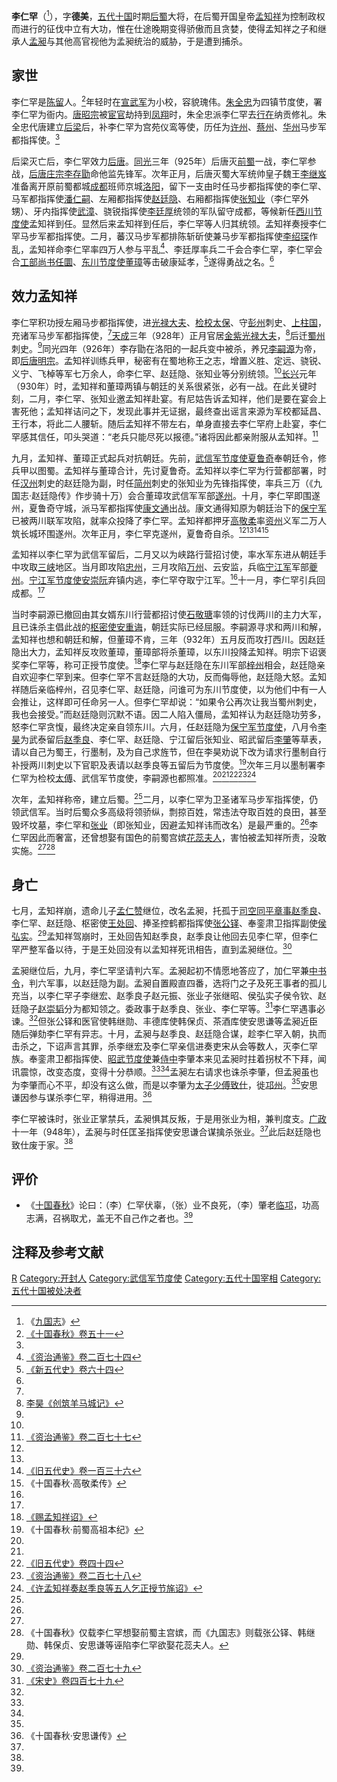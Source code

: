 '''李仁罕'''（{{bd|873年||934年|catIdx=L}}<ref name=h9k>《[[九国志|九国志]]》</ref>），字'''德美'''，[[五代十国|五代十国]]时期[[后蜀|后蜀]]大将，在后蜀开国皇帝[[孟知祥|孟知祥]]为控制政权而进行的征伐中立有大功，惟在仕途晚期变得骄傲而且贪婪，使得孟知祥之子和继承人[[孟昶|孟昶]]与其他高官视他为孟昶统治的威胁，于是遭到捕杀。

== 家世 ==
李仁罕是[[陈留|陈留]]人。<ref name=SGCQ51>[https://archive.org/stream/06072244.cn#page/n22/mode/2up 《十国春秋》卷五十一]</ref>年轻时在[[宣武军|宣武军]]为小校，容貌瑰伟。[[朱全忠|朱全忠]]为四镇节度使，署李仁罕为衙内。[[唐昭宗|唐昭宗]]被[[宦官|宦官]]劫持到[[凤翔|凤翔]]时，朱全忠派李仁罕去[[行在|行在]]纳贡修礼。朱全忠代唐建立[[后梁|后梁]]后，补李仁罕为宫苑仪鸾等使，历任为[[许州|许州]]、[[蔡州_(隋朝)|蔡州]]、[[华州|华州]]马步军都指挥使。<ref name=h9k/>

后梁灭亡后，李仁罕效力[[后唐|后唐]]。[[同光|同光]]三年（925年）后唐灭[[前蜀|前蜀]]一战，李仁罕参战，[[后唐庄宗|后唐庄宗]][[李存勖|李存勖]]命他监先锋军。次年正月，后唐灭蜀大军统帅皇子魏王[[李继岌|李继岌]]准备离开原前蜀都城[[成都|成都]]班师京城[[洛阳|洛阳]]，留下一支由时任马步都指挥使的李仁罕、马军都指挥使[[潘仁嗣|潘仁嗣]]、左厢都指挥使[[赵廷隐|赵廷隐]]、右厢都指挥使[[张业_(后蜀)|张知业]]（李仁罕外甥）、牙内指挥使[[武漳|武漳]]、骁锐指挥使[[李廷厚|李廷厚]]统领的军队留守成都，等候新任[[西川节度使|西川节度使]]孟知祥到任。显然后来孟知祥到任后，李仁罕等人归其统领。孟知祥奏授李仁罕马步军都指挥使。二月，蕃汉马步军都排陈斩斫使兼马步军都指挥使[[李绍琛|李绍琛]]作乱，孟知祥命李仁罕率四万人参与平乱<ref name=ZZTJ274>[[:s:資治通鑑/卷274|《资治通鉴》卷二百七十四]]</ref>、李廷厚率兵二千会合李仁罕，李仁罕会合[[工部尚书|工部尚书]][[任圜|任圜]]、[[东川节度使|东川节度使]][[董璋|董璋]]等击破康延孝，<ref name=NHFD64>[[:s:新五代史/卷64|《新五代史》卷六十四]]</ref>遂得勇战之名。<ref name=SGCQ51/>

== 效力孟知祥 ==
李仁罕积功授左厢马步都指挥使，进[[光禄大夫|光禄大夫]]、[[检校|检校]][[太保|太保]]、守[[彭州|彭州]]刺史、[[上柱国|上柱国]]，充诸军马步军都指挥使，<ref name=SGCQ51/>[[天成_(后唐)|天成]]三年（928年）正月官居[[金紫光禄大夫|金紫光禄大夫]]，<ref>[[:s:创筑羊马城记|李昊《创筑羊马城记》]]</ref>后迁[[蜀州_(唐朝)|蜀州]]刺史。<ref name=h9k/>同光四年（926年）李存勖在洛阳的一起兵变中被杀，养兄[[李嗣源|李嗣源]]为帝，即[[后唐明宗|后唐明宗]]。孟知祥训练兵甲，秘密有在蜀地称王之志，增置义胜、定远、骁锐、义宁、飞棹等军七万余人，命李仁罕、赵廷隐、张知业等分别统领。<ref name=NHFD64/>[[长兴_(后唐)|长兴]]元年（930年）时，孟知祥和董璋两镇与朝廷的关系很紧张，必有一战。在此关键时刻，二月，李仁罕、张知业邀孟知祥赴宴。有尼姑告诉孟知祥，他们是要在宴会上害死他；孟知祥诘问之下，发现此事并无证据，最终查出谣言来源为军校都延昌、王行本，将此二人腰斩。随后孟知祥不带左右，单身直接去李仁罕府上赴宴，李仁罕感其信任，叩头哭道：“老兵只能尽死以报德。”诸将因此都亲附服从孟知祥。<ref name=ZZTJ277>[[:s:資治通鑑/卷277|《资治通鉴》卷二百七十七]]</ref>

九月，孟知祥、董璋正式起兵对抗朝廷。先前，[[武信军节度使|武信军节度使]][[夏鲁奇|夏鲁奇]]奉朝廷令，修兵甲以图蜀。孟知祥与董璋合计，先讨夏鲁奇。孟知祥以李仁罕为行营都部署，时任[[汉州|汉州]]刺史的赵廷隐为副，时任[[简州_(仁寿)|简州]]刺史的张知业为先锋指挥使，率兵三万（《九国志·赵廷隐传》作步骑十万）会合董璋攻武信军军部[[遂州|遂州]]。十月，李仁罕即围遂州，夏鲁奇守城，派马军都指挥使[[康文通|康文通]]出战。康文通得知原为朝廷治下的[[保宁军|保宁军]]已被两川联军攻陷，就率众投降了李仁罕。孟知祥都押牙[[高敬柔|高敬柔]]率[[资州|资州]]义军二万人筑长城环围遂州。次年正月，李仁罕克遂州，夏鲁奇自杀。<ref name=NHFD64/><ref name=ZZTJ277/><ref>[[:s:旧五代史/卷136|《旧五代史》卷一百三十六]]</ref><ref>《十国春秋·高敬柔传》</ref>

孟知祥以李仁罕为武信军留后，二月又以为峡路行营招讨使，率水军东进从朝廷手中攻取[[長江三峽|三峡]]地区。当月即攻陷[[忠州_(唐朝)|忠州]]，三月攻陷[[万州|万州]]、云安监，兵临[[宁江军|宁江军]]军部[[夔州|夔州]]。[[宁江军节度使|宁江军节度使]][[安崇阮|安崇阮]]弃镇内逃，李仁罕夺取宁江军。<ref name=NHFD64/>十一月，李仁罕引兵回成都。<ref name=ZZTJ277/>

当时李嗣源已撤回由其女婿东川行营都招讨使[[石敬瑭|石敬瑭]]率领的讨伐两川的主力大军，且已诛杀主倡此战的[[枢密使|枢密使]][[安重诲|安重诲]]，朝廷实际已经屈服。李嗣源寻求和两川和解，孟知祥也想和朝廷和解，但董璋不肯，三年（932年）五月反而攻打西川。因赵廷隐出大力，孟知祥反攻败董璋，董璋部将杀董璋，以东川投降孟知祥。明宗下诏褒奖李仁罕等，称可正授节度使。<ref>[[:s:赐孟知祥诏|《赐孟知祥诏》]]</ref>李仁罕与赵廷隐在东川军部[[梓州|梓州]]相会，赵廷隐亲自欢迎李仁罕到来。但李仁罕不言赵廷隐的大功，反而侮辱他，赵廷隐大怒。孟知祥随后亲临梓州，召见李仁罕、赵廷隐，问谁可为东川节度使，以为他们中有一人会推让，这样即可任命另一人。但李仁罕却说：“如果令公再次让我当蜀州刺史，我也会接受。”而赵廷隐则沉默不语。因二人陷入僵局，孟知祥认为赵廷隐功劳多，怒李仁罕贪愎，最终决定亲自领东川。六月，任赵廷隐为[[保宁军节度使|保宁军节度使]]，八月令[[李昊_(五代)|李昊]]为武泰留后[[赵季良|赵季良]]、李仁罕、赵廷隐、宁江留后张知业、昭武留后[[李肇_(后蜀)|李肇]]等草表，请以自己为蜀王，行墨制，及为自己求旌节，但在李昊劝说下改为请求行墨制自行补授两川刺史以下官职及表请以赵季良等五留后为节度使。<ref name=SGCQ48>《十国春秋·前蜀高祖本纪》</ref>次年三月以墨制署李仁罕为检校[[太傅|太傅]]、武信军节度使，李嗣源也都照准。<ref name=SGCQ51/><ref name=ZZTJ277/><ref>[[:s:旧五代史/卷44|《旧五代史》卷四十四]]</ref><ref name=ZZTJ278>[[:s:資治通鑑/卷278|《资治通鉴》卷二百七十八]]</ref><ref>[[:s:许孟知祥奏赵季良等五人乞正授节旄诏|《许孟知祥奏赵季良等五人乞正授节旄诏》]]</ref>

次年，孟知祥称帝，建立后蜀。<ref name=ZZTJ278/>二月，以李仁罕为卫圣诸军马步军指挥使，仍领武信军。当时后蜀众多高级将领骄纵，剽掠百姓，常违法夺取百姓的良田，甚至毁坏坟墓，李仁罕和[[张业_(后蜀)|张业]]（即张知业，因避孟知祥讳而改名）是最严重的。<ref name=NHFD64/>李仁罕因此而奢富，还曾想娶有国色的前蜀宫嫔[[花蕊夫人_(前蜀)|花蕊夫人]]，害怕被孟知祥所责，没敢实施。<ref name=SGCQ51/><ref>《十国春秋》仅载李仁罕想娶前蜀主宫嫔，而《九国志》则载张公铎、韩继勋、韩保贞、安思谦等诬陷李仁罕欲娶花蕊夫人。</ref>

== 身亡 ==
七月，孟知祥崩，遗命儿子[[孟仁赞|孟仁赞]]继位，改名孟昶，托孤于[[司空|司空]][[同平章事|同平章事]][[赵季良|赵季良]]、李仁罕、赵廷隐、枢密使[[王处回|王处回]]、捧圣控鹤都指挥使[[张公铎|张公铎]]、奉銮肃卫指挥副使[[侯弘实|侯弘实]]。<ref name=SGCQ48/>孟知祥驾崩时，王处回告知赵季良，赵季良让他回去见李仁罕，但李仁罕严整军备以待，于是王处回没有以孟知祥死讯相告，直到孟昶继位。<ref name=ZZTJ279>[[:s:資治通鑑/卷279|《资治通鉴》卷二百七十九]]</ref>

孟昶继位后，九月，李仁罕坚请判六军。孟昶起初不情愿地答应了，加仁罕兼[[中书令|中书令]]，判六军事，以赵廷隐为副。孟昶自置殿直四番，选将门之子及死王事者的孤儿充当，以李仁罕子李继宏、赵季良子赵元振、张业子张继昭、侯弘实子侯令钦、赵廷隐子[[赵崇韬|赵崇韬]]分为都知领之。委政事于赵季良、张业、李仁罕等。<ref>[[:s:宋史/卷479|《宋史》卷四百七十九]]</ref>李仁罕遇事必谏。<ref name=h9k/>但张公铎和医官使韩继勋、丰德库使韩保贞、茶酒库使安思谦等孟昶近臣随后弹劾李仁罕有异志。十月，孟昶与赵季良、赵廷隐合谋，趁李仁罕入朝，执而击杀之，下诏声言其罪，杀李继宏及李仁罕亲信进奏吏宋从会等数人，灭李仁罕族。奉銮肃卫都指挥使、[[昭武节度使|昭武节度使]]兼[[侍中|侍中]]李肇本来见孟昶时拄着拐杖不下拜，闻讯震惊，改变态度，变得十分恭顺。<ref name=SGCQ51/><ref name=NHFD64/>孟昶左右请求也诛杀李肇，但孟昶虽也为李肇而心不平，却没有这么做，而是以李肇为[[太子少傅|太子少傅]][[致仕|致仕]]，徙[[邛州|邛州]]。<ref name=ZZTJ279/>安思谦因参与谋杀李仁罕，稍得进用。<ref>《十国春秋·安思谦传》</ref>

李仁罕被诛时，张业正掌禁兵，孟昶惧其反叛，于是用张业为相，兼判度支。[[广政|广政]]十一年（948年），孟昶与时任匡圣指挥使安思谦合谋擒杀张业。<ref name=NHFD64/>此后赵廷隐也致仕废于家。<ref name=SGCQ51/>

== 评价 ==
*《[[十国春秋|十国春秋]]》论曰：（李）仁罕伏辜，（张）业不良死，（李）肇老[[临邛|临邛]]，功高志满，召祸取尤，盖无不自己作之者也。<ref name=SGCQ51/>

== 注释及参考文献 ==
{{reflist|2}}

{{DEFAULTSORT:L}}
[[Category:李姓|R]]
[[Category:开封人|Category:开封人]]
[[Category:武信军节度使|Category:武信军节度使]]
[[Category:五代十国宰相|Category:五代十国宰相]]
[[Category:五代十国被处决者|Category:五代十国被处决者]]